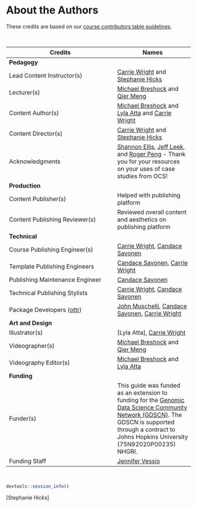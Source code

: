
# About the Authors {-}

These credits are based on our [course contributors table guidelines](https://github.com/jhudsl/OTTR_Template/wiki/How-to-give-credits).

&nbsp;
&nbsp;

|Credits|Names|
|-------|-----|
|**Pedagogy**||
|Lead Content Instructor(s)|[Carrie Wright](https://carriewright11.github.io/) and [Stephanie Hicks](https://www.stephaniehicks.com/)|
|Lecturer(s) | [Michael Breshock](https://mbreshock.github.io/) and [Qier Meng](https://www.linkedin.com/in/qier-meng-41769a194/)|
|Content Author(s) | [Michael Breshock](https://mbreshock.github.io/) and [Lyla Atta](https://lylaatta.github.io/) and [Carrie Wright](https://carriewright11.github.io/)|
|Content Director(s) | [Carrie Wright](https://carriewright11.github.io/) and [Stephanie Hicks](https://www.stephaniehicks.com/)|
|Acknowledgments| [Shannon Ellis](https://www.shanellis.com/), [Jeff Leek](https://jtleek.com/), and [Roger Peng](https://rdpeng.org/) - Thank you for your resources on your uses of case studies from OCS!|
|**Production**||
|Content Publisher(s)| Helped with publishing platform|
|Content Publishing Reviewer(s)| Reviewed overall content and aesthetics on publishing platform|
|**Technical**||
|Course Publishing Engineer(s)| [Carrie Wright], [Candace Savonen]|
|Template Publishing Engineers|[Candace Savonen], [Carrie Wright]|
|Publishing Maintenance Engineer|[Candace Savonen]|
|Technical Publishing Stylists|[Carrie Wright], [Candace Savonen]|
|Package Developers ([ottr])|[John Muschelli], [Candace Savonen], [Carrie Wright]|
|**Art and Design**||
|Illustrator(s)|[Lyla Atta], [Carrie Wright]|
|Videographer(s)| [Michael Breshock](https://mbreshock.github.io/) and [Qier Meng](https://www.linkedin.com/in/qier-meng-41769a194/)|
|Videography Editor(s)| [Michael Breshock](https://mbreshock.github.io/) and [Lyla Atta](https://lylaatta.github.io/)|
|**Funding**||
|Funder(s)| This guide was funded as an extension to funding for the [Genomic Data Science Community Network (GDSCN)](https://arxiv.org/abs/2201.08443). The GDSCN is supported through a contract to Johns Hopkins University (75N92020P00235) NHGRI.|
|Funding Staff| [Jennifer Vessio](https://www.linkedin.com/in/jennifer-vessio-0a240888/)|

&nbsp;

```r
devtools::session_info()
```

<!-- Author information -->

[FirstName LastName]: link to personal website
[John Muschelli]: https://johnmuschelli.com/
[Candace Savonen]: https://www.cansavvy.com/
[Carrie Wright]: https://carriewright11.github.io/
[Michael Breshock]: https://mbreshock.github.io/
[Stephanie Hicks]

<!-- Links -->

[ottr]: https://github.com/jhudsl/ottr

<!-- Fill out this table using these instructions: https://github.com/jhudsl/OTTR_Template/wiki/How-to-give-credits

For JHU courses, You will need to add Ira as a credit:

|Content Publisher|[Ira Gooding]|
...
[Ira Gooding]: https://publichealth.jhu.edu/faculty/4130/ira-gooding
-->
